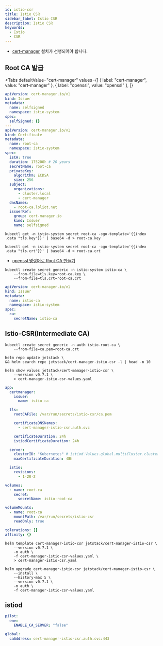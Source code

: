 ```yaml
---
id: istio-csr
title: Istio CSR
sidebar_label: Istio CSR
description: Istio CSR
keywords:
  - Istio
  - CSR
---
```



- [cert-manager](/docs/mlops/mlops/auth/cert-manager/cert-manager.mdx) 설치가 선행되어야 합니다.

## Root CA 발급

<Tabs
  defaultValue="cert-manager"
  values={[
    { label: "cert-manager", value: "cert-manager" },
    { label: "openssl", value: "openssl" },
  ]}
>

<TabItem value="cert-manager">

```yaml
apiVersion: cert-manager.io/v1
kind: Issuer
metadata:
  name: selfsigned
  namespace: istio-system
spec:
  selfSigned: {}
---
apiVersion: cert-manager.io/v1
kind: Certificate
metadata:
  name: root-ca
  namespace: istio-system
spec:
  isCA: true
  duration: 175200h # 20 years
  secretName: root-ca
  privateKey:
    algorithm: ECDSA
    size: 256
  subject:
    organizations:
      - cluster.local
      - cert-manager
  dnsNames:
    - root-ca.loliot.net
  issuerRef:
    group: cert-manager.io
    kind: Issuer
    name: selfsigned
```

```shell
kubectl get -n istio-system secret root-ca -ogo-template='{{index .data "tls.key"}}' | base64 -d > root-ca.key
```

```shell
kubectl get -n istio-system secret root-ca -ogo-template='{{index .data "tls.crt"}}' | base64 -d > root-ca.crt
```

</TabItem>

<TabItem value="openssl">

- [openssl 명령어로 Root CA 만들기](/docs/mlops/mlops/auth/tls/x509.mdx#root-ca)

</TabItem>

</Tabs>

```shell
kubectl create secret generic -n istio-system istio-ca \
    --from-file=tls.key=root-ca.key \
    --from-file=tls.crt=root-ca.crt
```

```yaml
apiVersion: cert-manager.io/v1
kind: Issuer
metadata:
  name: istio-ca
  namespace: istio-system
spec:
  ca:
    secretName: istio-ca
```

## Istio-CSR(Intermediate CA)

```shell
kubectl create secret generic -n auth istio-root-ca \
    --from-file=ca.pem=root-ca.crt
```

```shell
helm repo update jetstack \
&& helm search repo jetstack/cert-manager-istio-csr -l | head -n 10
```

```shell
helm show values jetstack/cert-manager-istio-csr \
    --version v0.7.1 \
    > cert-manager-istio-csr-values.yaml
```

```yaml title="cert-manager-istio-csr-values.yaml"
app:
  certmanager:
    issuer:
      name: istio-ca

  tls:
    rootCAFile: /var/run/secrets/istio-csr/ca.pem

    certificateDNSNames:
      - cert-manager-istio-csr.auth.svc

    certificateDuration: 24h
    istiodCertificateDuration: 24h

  server:
    clusterID: "Kubernetes" # istiod.Values.global.multiCluster.clusterName
    maxCertificateDuration: 48h

  istio:
    revisions:
      - 1-20-2

volumes:
  - name: root-ca
    secret:
      secretName: istio-root-ca

volumeMounts:
  - name: root-ca
    mountPath: /var/run/secrets/istio-csr
    readOnly: true

tolerations: []
affinity: {}
```

```shell
helm template cert-manager-istio-csr jetstack/cert-manager-istio-csr \
    --version v0.7.1 \
    -n auth \
    -f cert-manager-istio-csr-values.yaml \
    > cert-manager-istio-csr.yaml
```

```shell
helm upgrade cert-manager-istio-csr jetstack/cert-manager-istio-csr \
    --install \
    --history-max 5 \
    --version v0.7.1 \
    -n auth \
    -f cert-manager-istio-csr-values.yaml
```

## istiod

```yaml title="istiod-values.yaml"
pilot:
  env:
    ENABLE_CA_SERVER: "false"

global:
  caAddress: cert-manager-istio-csr.auth.svc:443
```
